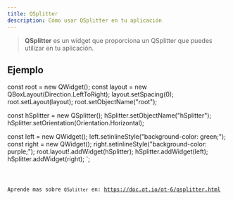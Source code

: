 ```yaml
---
title: QSplitter
description: Cómo usar QSplitter en tu aplicación
---
```



> **QSplitter** es un widget que proporciona un QSplitter que puedes utilizar en tu aplicación.

## Ejemplo


const root = new QWidget();
const layout = new QBoxLayout(Direction.LeftToRight);
layout.setSpacing(0);
root.setLayout(layout);
root.setObjectName("root");

const hSplitter = new QSplitter();
hSplitter.setObjectName("hSplitter");
hSplitter.setOrientation(Orientation.Horizontal);

const left = new QWidget();
left.setinlineStyle("background-color: green;");
const right = new QWidget();
right.setinlineStyle("background-color: purple;");
root.layout!.addWidget(hSplitter);
hSplitter.addWidget(left);
hSplitter.addWidget(right);
`;

<Code code={qSplitterExample} title='example_splitter.ts' lang='ts' />

Aprende mas sobre `QSplitter` en: https://doc.qt.io/qt-6/qsplitter.html